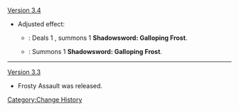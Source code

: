 [[Version 3.4]]
* Adjusted effect:
** {{Color|Old}}: Deals 1 {{Color|Cryo DMG}}, summons 1 '''Shadowsword: Galloping Frost'''.
** {{Color|New}}: Summons 1 '''Shadowsword: Galloping Frost'''.
----
[[Version 3.3]]
* Frosty Assault was released.
<noinclude>[[Category:Change History]]</noinclude>